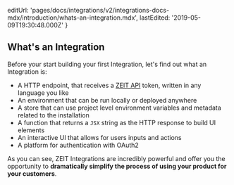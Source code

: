   editUrl:
    'pages/docs/integrations/v2/integrations-docs-mdx/introduction/whats-an-integration.mdx',
  lastEdited: '2019-05-09T19:30:48.000Z'
}

## What's an Integration

Before your start building your first Integration, let's find out what an Integration is:

- A HTTP endpoint, that receives a [ZEIT API](/docs/api) token, written in any language you like
- An environment that can be run locally or deployed anywhere
- A store that can use project level environment variables and metadata related to the installation
- A function that returns a `JSX` string as the HTTP response to build UI elements
- An interactive UI that allows for users inputs and actions
- A platform for authentication with OAuth2

As you can see, ZEIT Integrations are incredibly powerful and offer you the opportunity to **dramatically simplify the process of using your product for your customers**.
